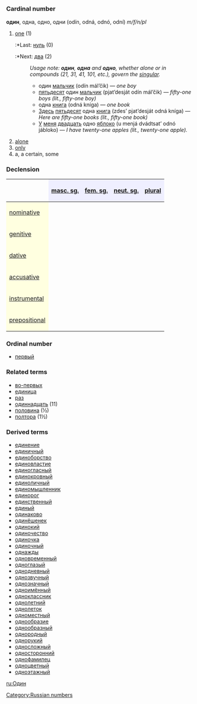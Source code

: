 =={{ru}}==
[[Category:Russian numbers]]
=== Cardinal number ===
'''один''', одна, одно, одни (odín, odná, odnó, odní) ''m/f/n/pl''

#[[one]] (1)
#:*Last: [[нуль]] (0)
#:*Next: [[два]] (2)
#:''Usage note: '''один''', '''одна''' and '''одно''', whether alone or in compounds (21, 31, 41, 101, etc.), govern the [[singular]].''
#:*один [[мальчик]] (odín mál’čik) — ''one boy''
#:*[[пятьдесят]] один [[мальчик]] (pjat’desját odín mál’čik) — ''fifty-one boys (lit., fifty-one boy)''
#:*одна [[книга]] (odná kníga) — ''one book''
#:*[[Здесь]] [[пятьдесят]] одна [[книга]] (zdes’ pjat’desját odná kníga) — ''Here are fifty-one books (lit., fifty-one book)''
#:*[[У]] [[я|меня]] [[двадцать]] одно [[яблоко]] (u menjá dvádtsat’ odnó jábloko) — ''I have twenty-one apples (lit., twenty-one apple).''
#[[alone]]
#[[only]]
# a, a certain, some

===Declension===
{| border="1" cellpadding="4" cellspacing="0"
!
! style="background-color: #EFEFFF" align="center"|[[masculine|masc. sg.]]
! style="background-color: #EFEFFF" align="center"|[[feminine|fem. sg.]]
! style="background-color: #EFEFFF" align="center"|[[neuter|neut. sg.]]
! style="background-color: #EFEFFF" align="center"|[[plural]]
|-
! style="background-color: #FFFFE0" align="left"|[[nominative case|nominative]]
| align="center"|{{Unicode|оди́н}}
| align="center"|{{Unicode|одна́}}
| align="center"|{{Unicode|одно́}}
| align="center"|{{Unicode|одни́}}
|-
! style="background-color: #FFFFE0" align="left"|[[genitive case|genitive]]
| align="center"|{{Unicode|одного́}}
| align="center"|{{Unicode|одно́й}}
| align="center"|{{Unicode|одного́}}
| align="center"|{{Unicode|одни́х}}
|-
! style="background-color: #FFFFE0" align="left"|[[dative case|dative]]
| align="center"|{{Unicode|одному́}}
| align="center"|{{Unicode|одно́й}}
| align="center"|{{Unicode|одному́}}
| align="center"|{{Unicode|одни́м}}
|-
! style="background-color: #FFFFE0" align="left"|[[accusative case|accusative]]
| align="center"|{{Unicode|оди́н, одного́}}
| align="center"|{{Unicode|одну́}}
| align="center"|{{Unicode|одно́}}
| align="center"|{{Unicode|одни́, одни́х}}
|-
! style="background-color: #FFFFE0" align="left"|[[instrumental case|instrumental]]
| align="center"|{{Unicode|одни́м}}
| align="center"|{{Unicode|одно́й, -о́ю}}
| align="center"|{{Unicode|одни́м}}
| align="center"|{{Unicode|одни́ми}}
|-
! style="background-color: #FFFFE0" align="left"|[[prepositional case|prepositional]]
| align="center"|{{Unicode|об одно́м}}
| align="center"|{{Unicode|об одно́й}}
| align="center"|{{Unicode|об одно́м}}
| align="center"|{{Unicode|об одни́х}}
|}

===Ordinal number===
*[[первый]]

===Related terms===
*[[во-первых]]
*[[единица]]
*[[раз]]
*[[одиннадцать]] (11)
*[[половина]] (½)
*[[полтора]] (1½)

===Derived terms===
*[[единение]]
*[[единичный]]
*[[единоборство]]
*[[единовластие]]
*[[единогласный]]
*[[единокровный]]
*[[единоличный]]
*[[единомышленник]]
*[[единорог]]
*[[единственный]]
*[[единый]]
*[[одинаково]]
*[[одинёшенек]]
*[[одинокий]]
*[[одиночество]]
*[[одиночка]]
*[[одиночный]]
*[[однажды]]
*[[одновременный]]
*[[одноглазый]]
*[[однодневный]]
*[[однозвучный]]
*[[однозначный]]
*[[одноимённый]]
*[[одноклассник]]
*[[однолетний]]
*[[однолеток]]
*[[одноместный]]
*[[однообразие]]
*[[однообразный]]
*[[однородный]]
*[[однорукий]]
*[[односложный]]
*[[односторонний]]
*[[однофамилец]]
*[[одноцветный]]
*[[одноэтажный]]

[[ru:Один]]